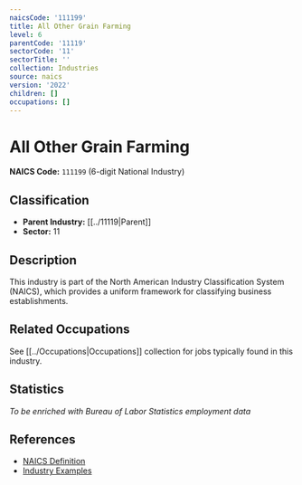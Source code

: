 ```yaml
---
naicsCode: '111199'
title: All Other Grain Farming
level: 6
parentCode: '11119'
sectorCode: '11'
sectorTitle: ''
collection: Industries
source: naics
version: '2022'
children: []
occupations: []
---
```

# All Other Grain Farming

**NAICS Code:** `111199` (6-digit National Industry)

## Classification

- **Parent Industry:** [[../11119|Parent]]
- **Sector:** 11

## Description

This industry is part of the North American Industry Classification System (NAICS), which provides a uniform framework for classifying business establishments.

## Related Occupations

See [[../Occupations|Occupations]] collection for jobs typically found in this industry.

## Statistics

*To be enriched with Bureau of Labor Statistics employment data*

## References

- [NAICS Definition](https://www.census.gov/naics/)
- [Industry Examples](https://www.census.gov/naics/2022NAICS/)
